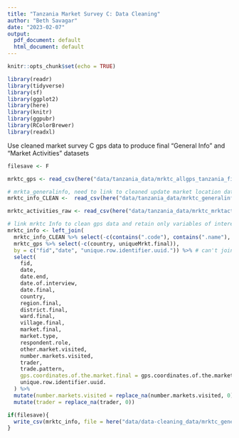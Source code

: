 ```yaml
---
title: "Tanzania Market Survey C: Data Cleaning"
author: "Beth Savagar"
date: "2023-02-07"
output:
  pdf_document: default
  html_document: default
---
```


```r
knitr::opts_chunk$set(echo = TRUE)
```

```r
library(readr)
library(tidyverse)
library(sf)
library(ggplot2)
library(here)
library(knitr)
library(ggpubr)
library(RColorBrewer)
library(readxl)

```

Use cleaned market survey C gps data to produce final "General Info" and "Market Activities" datasets

```r

filesave <- F

mrktc_gps <- read_csv(here("data/tanzania_data/mrktc_allgps_tanzania_final.csv"))

# mrkta_generalinfo, need to link to cleaned update market location data
mrktc_info_CLEAN <-  read_csv(here("data/tanzania_data/mrktc_generalinfo_tanzania_CLEAN.csv")) %>% select(-c("...1"))

mrktc_activities_raw <- read_csv(here("data/tanzania_data/mrktc_mrktactivities_tanzania.csv"))
```

<!-- ```{r actvtylkp} -->

<!-- lkp_mrktactvty <- read_csv(here("data/ecopprmarketscsvs/mrktc_lkpmrkt_actvty.csv")) %>% -->
<!--   mutate( -->
<!--     Code = as.character(Code), -->
<!--     `1.mrkt.activity.lkp` = case_match( -->
<!--       Code, -->
<!--       "-66" ~ "Other", -->
<!--       "1" ~ "Selling", -->
<!--       "2" ~ "Middleman", -->
<!--       "3" ~ "Trader", -->
<!--       "4" ~ "Buying" -->
<!--     ) -->
<!--   ) -->

<!-- lkp_sellplacetype <- read_csv(here("data/ecopprmarketscsvs/mrktc_lkpsell_placetype.csv")) %>% -->
<!--   mutate( -->
<!--     Code = as.character(Code), -->
<!--     `2.sell.placetype.lkp` = case_match( -->
<!--       Code, -->
<!--       "-66" ~ "Other", -->
<!--       "1" ~ "Village", -->
<!--       "2" ~ "Towncentre", -->
<!--       "3" ~ "Market", -->
<!--       "4" ~ "Abattoir" -->
<!--     ) -->
<!--   ) -->

<!-- lkp_selltransport <- read_csv(here("data/ecopprmarketscsvs/mrktc_lkpsell_trans.csv")) %>% -->
<!--   mutate( -->
<!--     Code = as.character(Code), -->
<!--     `4.sell.transport.lkp` = case_match( -->
<!--       Code, -->
<!--       "-77" ~ "Unknown", -->
<!--       "-66" ~ "Other", -->
<!--       "1" ~ "Foot", -->
<!--       "2" ~ "Vehicle", -->
<!--       "3" ~ "Cart" -->
<!--     ) -->
<!--   ) -->

<!-- lkp_buyplacetype <- lkp_sellplacetype -->

<!-- lkp_buytransport <- lkp_selltransport -->

<!-- lkp_sellreason <- read_csv(here("data/ecopprmarketscsvs/mrktc_lkpsell_reason.csv")) -->

<!-- lkp_buyreason <- read_csv(here("data/ecopprmarketscsvs/mrktc_lkpbuy_reason.csv")) -->

<!-- ``` -->

```r

# link mrktc Info to clean gps data and retain only variables of interest
mrktc_info <- left_join(
  mrktc_info_CLEAN %>% select(-c(contains(".code"), contains(".name"), contains("village"))),
  mrktc_gps %>% select(-c(country, uniqueMrkt.final)),
  by = c("fid","date", "unique.row.identifier.uuid.")) %>% # can't join by "gps.coordinates.of.the.market" as some rows of original data have no location.
  select(
    fid,
    date,
    date.end,
    date.of.interview,
    date.final,
    country,
    region.final,
    district.final,
    ward.final,
    village.final,
    market.final,
    market.type, 
    respondent.role,
    other.market.visited,
    number.markets.visited,
    trader,
    trade.pattern,
    gps.coordinates.of.the.market.final = gps.coordinates.of.the.market.y,
    unique.row.identifier.uuid.
  ) %>%
  mutate(number.markets.visited = replace_na(number.markets.visited, 0)) %>% # For number.markets.visited replace NA with 0 
  mutate(trader = replace_na(trader, 0))

```


```r
if(filesave){
  write_csv(mrktc_info, file = here("data/data-cleaning_data/mrktc_generalinfo_tanzania_final.csv"))
}

```


